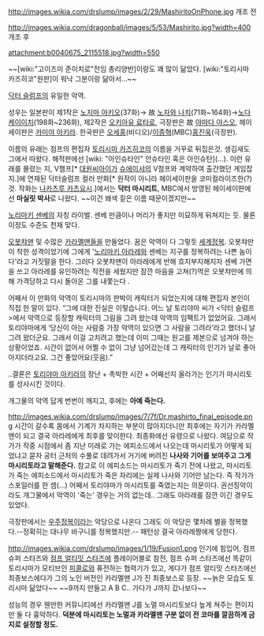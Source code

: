 http://images.wikia.com/drslump/images/2/29/MashiritoOnPhone.jpg
개조 전

http://images.wikia.com/dragonball/images/5/53/Mashirito.jpg?width=400
개조 후

attachment:b0040675_2115518.jpg?width=550

~~[wiki:"고이즈미 준이치로"전임 총리양반]이랑도 꽤 많이 닮았다. [wiki:"토리시마 카즈히코"원판]이 워낙 그분이랑 닮아서...~~

[[닥터 슬럼프]]의 유일한 악역.

성우는 일본판이 제1작은 [[노지마 아키오]](37화)→ 故 [[노자와 나치]](71화~164화)→[[노다 케이이치]](198화~236화), 제2작은 [[오키아유 료타로]], 극장판은 故 [[야마다 야스오]], 헤이세이판은 [[카미야 아키라]]. 한국판은 [[오세홍]](비디오)/[[이종혁]](MBC)[[홍진욱]](극장판).

이름의 유래는 점프의 편집자 [[토리시마 카즈히코]]의 이름을 거꾸로 뒤집은것. 생김새도 그에서 따왔다. 해적판에선 [wiki: "아인슈타인" 안슈타인 혹은 아인슈탄](...). 이런 유래를 몰랐는 지, V챔프[* [[대원씨아이]]가 [[슈에이샤]]의 V점프와 계약하여 출간했던 게임잡지.]에 연재된 닥터슬럼프 컬러 만화[* 원작이 아니라 헤이세이판을 코미컬라이즈한(?) 것. 작화는 [[나카츠루 카츠요시]].]에서는 '''닥터 마시리트''', MBC에서 방영된 헤이세이판에선 '''마실릿 박사'''로 나왔다. ~~이건 왜색 짙은 이름 때문이겠지만~~

[[노리마키 센베]]의 자칭 라이벌. 센베 만큼이나 머리가 좋지만 미묘하게 뒤쳐지는 듯. 물론 이정도 수준도 천재 맞다.

[[오봇챠맨]] 및 수많은 [[카라멜맨]]들을 만들었다. 꿈은 악역이 다 그렇듯 [[세계정복]]. 오봇챠만이 착한 성격이었기에 그에게 '[[노리마키 아라레]]와 센베는 지구를 정복하려는 나쁜 놈이다'라고 거짓말을 한다. 그러다 오봇챠맨이 아라레에게 반해 흐지부지해지자 센베 가면을 쓰고 아라레를 유인하려는 작전을 세웠지만 잠깐 마음을 고쳐(?)먹은 오봇챠만에 의해 가격당하고 다시 돌아온 그를 내쫓는다 .

어째서 이 만화의 악역이 토리시마의 판박이 캐릭터가 되었는지에 대해 편집자 본인이 직접 한 말이 있다.
“그에 대한 진실은 이렇습니다. 어느 날 토리야마 씨가 <닥터 슬럼프>에서 악역으로 등장할 캐릭터의 그림을 그려 왔는데 악역의 임팩트가 없었어요. 그래서 토리야마에게 ‘당신이 아는 사람중 가장 악역이 있으면 그 사람을 그려라’라고 했더니 날 그려 왔더군요. 그래서 이걸 고치려고 했는데 이미 그때는 원고를 제본으로 넘겨야 하는 상황이었죠. 시간이 없어서 어쩔 수 없이 그냥 넘어갔는데 그 캐릭터의 인기가 날로 좋아아지더라고요. 그건 좋았어요(웃음).”

..결론은 [[토리야마 아키라]]의 장난 + 촉박한 시간 + 어째선지 올라가는 인기가 마시리토를 성사시킨 것이다.

개그물의 악역 답게 번번이 깨지고, 후에는 '''아예 죽는다.'''

http://images.wikia.com/drslump/images/7/7f/Dr.mashirto_final_episode.png
시간이 갈수록 몸에서 기계가 차지하는 부분이 많아지더니만 최후에는 자기가 카라멜맨이 되고 결국 아라레에게 최후를 맞이한다. 최종화에선 유령으로 나왔다. 여담으로 작가가 작중 시점에서 좀 지난 미래로 가는 에피소드에서 나오는데 마시리토가 어떻게 되었냐고 묻자 공터 근처의 수풀로 데려가서 거기에 버려진 '''나사와 기어를 보여주고 그게 마시리토라고 말해준다.''' 참고로 이 에피소드는 마시리토가 죽기 전에 나왔고, 마시리토가 죽는 에피소드에서 마시리토가 죽은 자리에는 실제 나사와 기어만 남는다. 즉 작가가 스포일러를 한 셈(...) 어째서 토리야마가 마시리토를 죽였는지는 의문이다. 권선징악이라도 개그물에서 악역이 '죽는' 경우는 거의 없는데.. 그래도 아라레를 잠깐 이긴 경우도 있었다.

극장판에서는 [[우주정복]]이라는 악당으로 나온다 그래도 이 악당은 몇차례 별을 정복했다.--정확히는 대나무 바구니를 정복했지만.-- 패턴상 결국 아라레짱에게 당한다.

http://images.wikia.com/drslump/images/1/19/Fusion1.png
인기에 힘입어, 점프 슈퍼 스타즈와 [[점프 얼티밋 스타즈]]에 플레이어블로 참전, 점프 슈퍼 스타즈에선 똑같이 토리시마가 모티브인 [[피콜로]]와 퓨전하는 협력기가 있고, 게다가 점프 얼티밋 스타즈에선 최종보스에다가 그의 노인 버전인 카라멜맨 J가 진 최종보스로 등장. ~~늙은 모습도 토리시마 닮았다~~ ~~9까지 만들고 A B C.. 가다가 J까지 갔나보다~~

성능의 경우 웬만한 커뮤니티에선 카라멜맨 J를 노멀 마시리토보다 높게 쳐주는 편이지만 둘 다 흉악하다. '''덕분에 마시리토는 노멀과 카라멜맨 구분 없이 전 코마를 깔끔하게 금지로 설정할 정도.'''
